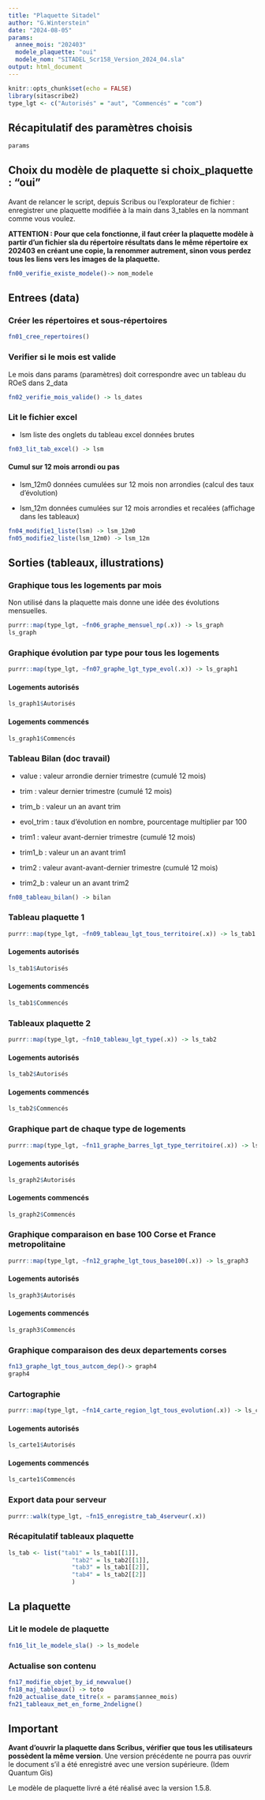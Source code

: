 ```yaml
---
title: "Plaquette Sitadel"
author: "G.Winterstein"
date: "2024-08-05"
params: 
  annee_mois: "202403"
  modele_plaquette: "oui"
  modele_nom: "SITADEL_Scr158_Version_2024_04.sla"
output: html_document
---
```


```r
knitr::opts_chunk$set(echo = FALSE)
library(sitascribe2)
type_lgt <- c("Autorisés" = "aut", "Commencés" = "com")

```

## Récapitulatif des paramètres choisis

```r
params
```

## Choix du modèle de plaquette si choix_plaquette : "oui"

Avant de relancer le script, depuis Scribus ou l'explorateur de fichier : enregistrer une plaquette modifiée à la main dans 3_tables en la nommant comme vous voulez.

**ATTENTION : Pour que cela fonctionne, il faut créer la plaquette modèle à partir d'un fichier sla du répertoire résultats dans le même répertoire ex 202403 en créant une copie, la renommer autrement, sinon vous perdez tous les liens vers les images de la plaquette.**

```r
fn00_verifie_existe_modele()-> nom_modele

```

## Entrees (data)

### Créer les répertoires et sous-répertoires

```r
fn01_cree_repertoires()
```

### Verifier si le mois est valide

Le mois dans params (paramètres) doit correspondre avec un tableau du ROeS dans 2_data

```r
fn02_verifie_mois_valide() -> ls_dates
```

### Lit le fichier excel

-   lsm liste des onglets du tableau excel données brutes

```r
fn03_lit_tab_excel() -> lsm 

```

#### Cumul sur 12 mois arrondi ou pas

-   lsm_12m0 données cumulées sur 12 mois non arrondies (calcul des taux d'évolution)

-   lsm_12m données cumulées sur 12 mois arrondies et recalées (affichage dans les tableaux)

```r
fn04_modifie1_liste(lsm) -> lsm_12m0
fn05_modifie2_liste(lsm_12m0) -> lsm_12m
```

## Sorties (tableaux, illustrations)

### Graphique tous les logements par mois

Non utilisé dans la plaquette mais donne une idée des évolutions mensuelles.

```r
purrr::map(type_lgt, ~fn06_graphe_mensuel_np(.x)) -> ls_graph
ls_graph
```

### Graphique évolution par type pour tous les logements {.tabset}

```r
purrr::map(type_lgt, ~fn07_graphe_lgt_type_evol(.x)) -> ls_graph1

```

#### Logements autorisés

```r
ls_graph1$Autorisés
```

#### Logements commencés

```r
ls_graph1$Commencés
```

####  {.unnumbered}

### Tableau Bilan (doc travail)

-   value : valeur arrondie dernier trimestre (cumulé 12 mois)

-   trim : valeur dernier trimestre (cumulé 12 mois)

-   trim_b : valeur un an avant trim

-   evol_trim : taux d'évolution en nombre, pourcentage multiplier par 100

-   trim1 : valeur avant-dernier trimestre (cumulé 12 mois)

-   trim1_b : valeur un an avant trim1

-   trim2 : valeur avant-avant-dernier trimestre (cumulé 12 mois)

-   trim2_b : valeur un an avant trim2

```r
fn08_tableau_bilan() -> bilan
```

### Tableau plaquette 1 {.tabset}

```r
purrr::map(type_lgt, ~fn09_tableau_lgt_tous_territoire(.x)) -> ls_tab1

```

#### Logements autorisés

```r
ls_tab1$Autorisés
```

#### Logements commencés

```r
ls_tab1$Commencés
```

####  {.unnumbered}

### Tableaux plaquette 2 {.tabset}

```r
purrr::map(type_lgt, ~fn10_tableau_lgt_type(.x)) -> ls_tab2

```

#### Logements autorisés

```r
ls_tab2$Autorisés
```

#### Logements commencés

```r
ls_tab2$Commencés
```

####  {.unnumbered}

### Graphique part de chaque type de logements {.tabset}

```r
purrr::map(type_lgt, ~fn11_graphe_barres_lgt_type_territoire(.x)) -> ls_graph2

```

#### Logements autorisés

```r
ls_graph2$Autorisés
```

#### Logements commencés

```r
ls_graph2$Commencés
```

####  {.unnumbered}

### Graphique comparaison en base 100 Corse et France metropolitaine {.tabset}

```r
purrr::map(type_lgt, ~fn12_graphe_lgt_tous_base100(.x)) -> ls_graph3

```

#### Logements autorisés

```r
ls_graph3$Autorisés
```

#### Logements commencés

```r
ls_graph3$Commencés
```

####  {.unnumbered}

### Graphique comparaison des deux departements corses

```r
fn13_graphe_lgt_tous_autcom_dep()-> graph4
graph4
```

### Cartographie {.tabset}

```r
purrr::map(type_lgt, ~fn14_carte_region_lgt_tous_evolution(.x)) -> ls_carte1
```

#### Logements autorisés

```r
ls_carte1$Autorisés
```

#### Logements commencés

```r
ls_carte1$Commencés
```

####  {.unnumbered}

### Export data pour serveur

```r
purrr::walk(type_lgt, ~fn15_enregistre_tab_4serveur(.x))

```

### Récapitulatif tableaux plaquette

```r
ls_tab <- list("tab1" = ls_tab1[[1]],
                  "tab2" = ls_tab2[[1]],
                  "tab3" = ls_tab1[[2]],
                  "tab4" = ls_tab2[[2]]
                  )

```

## La plaquette

### Lit le modele de plaquette

```r
fn16_lit_le_modele_sla() -> ls_modele

```

### Actualise son contenu

```r
fn17_modifie_objet_by_id_newvalue()
fn18_maj_tableaux() -> toto
fn20_actualise_date_titre(x = params$annee_mois)
fn21_tableaux_met_en_forme_2ndeligne()

```

## Important

**Avant d'ouvrir la plaquette dans Scribus, vérifier que tous les utilisateurs possèdent la même version**. Une version précédente ne pourra pas ouvrir le document s'il a été enregistré avec une version supérieure. (Idem Quantum Gis)

Le modèle de plaquette livré a été réalisé avec la version 1.5.8.
